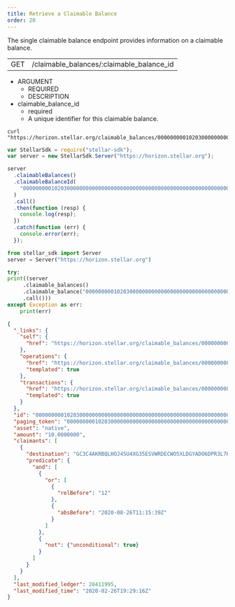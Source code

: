 ```yaml
---
title: Retrieve a Claimable Balance
order: 20
---
```



The single claimable balance endpoint provides information on a claimable balance.

<Endpoint>


|     |                                           |
| --- | ----------------------------------------- |
| GET | /claimable_balances/:claimable_balance_id |

</Endpoint>


<AttributeTable>


- ARGUMENT
  - REQUIRED
  - DESCRIPTION
- claimable_balance_id
  - required
  - A unique identifier for this claimable balance.

</AttributeTable>


<CodeExample title="Example Request">


```curl
curl "https://horizon.stellar.org/claimable_balances/000000000102030000000000000000000000000000000000000000000000000000000000"
```

```js
var StellarSdk = require("stellar-sdk");
var server = new StellarSdk.Server("https://horizon.stellar.org");

server
  .claimableBalances()
  .claimableBalanceId(
    "000000000102030000000000000000000000000000000000000000000000000000000000",
  )
  .call()
  .then(function (resp) {
    console.log(resp);
  })
  .catch(function (err) {
    console.error(err);
  });
```

```python
from stellar_sdk import Server
server = Server("https://horizon.stellar.org")

try:
print((server
     .claimable_balances()
     .claimable_balance("000000000102030000000000000000000000000000000000000000000000000000000000")
     .call()))
except Exception as err:
	print(err)
```
</CodeExample>


<ExampleResponse title="Example Response">


```json
{
  "_links": {
    "self": {
      "href": "https://horizon.stellar.org/claimable_balances/000000000102030000000000000000000000000000000000000000000000000000000000"
    },
    "operations": {
      "href": "https://horizon.stellar.org/claimable_balances/000000000102030000000000000000000000000000000000000000000000000000000000/operations{?cursor,limit,order}",
      "templated": true
    },
    "transactions": {
      "href": "https://horizon.stellar.org/claimable_balances/000000000102030000000000000000000000000000000000000000000000000000000000/transactions{?cursor,limit,order}",
      "templated": true
    }
  },
  "id": "000000000102030000000000000000000000000000000000000000000000000000000000",
  "paging_token": "000000000102030000000000000000000000000000000000000000000000000000000000",
  "asset": "native",
  "amount": "10.0000000",
  "claimants": [
    {
      "destination": "GC3C4AKRBQLHOJ45U4XG35ESVWRDECWO5XLDGYADO6DPR3L7KIDVUMML",
      "predicate": {
        "and": [
          {
            "or": [
              {
                "relBefore": "12"
              },
              {
                "absBefore": "2020-08-26T11:15:39Z"
              }
            ]
          },
          {
            "not": {"unconditional": true}
          }
        ]
      }
    }
  ],
  "last_modified_ledger": 28411995,
  "last_modified_time": "2020-02-26T19:29:16Z"
}
```

</ExampleResponse>

